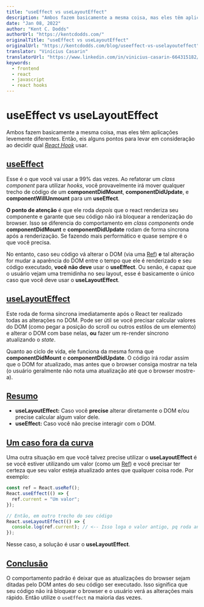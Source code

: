 ```yaml
---
title: "useEffect vs useLayoutEffect"
description: "Ambos fazem basicamente a mesma coisa, mas eles têm aplicações levemente diferentes. Então, eis alguns pontos para levar em consideração ao decidir qual React Hook usar."
date: "Jan 08, 2022"
author: "Kent C. Dodds"
authorUrl: "https://kentcdodds.com/"
originalTitle: "useEffect vs useLayoutEffect"
originalUrl: "https://kentcdodds.com/blog/useeffect-vs-uselayouteffect"
translator: "Vinícius Casarin"
translatorUrl: "https://www.linkedin.com/in/vinicius-casarin-664315182/"
keywords:
  - frontend
  - react
  - javascript
  - react hooks
---
```


# useEffect vs useLayoutEffect

Ambos fazem basicamente a mesma coisa, mas eles têm aplicações levemente diferentes.
Então, eis alguns pontos para levar em consideração ao decidir qual _[React Hook](https://reactjs.org/hooks)_ usar.

## [useEffect](#useeffect)

Esse é o que você vai usar a 99% das vezes. Ao refatorar um _class component_ para utilizar _hooks_,
você provavelmente irá mover qualquer trecho de código de um **componentDidMount**, **componentDidUpdate**, e **componentWillUnmount** para um
**useEffect**.

**O ponto de atenção** é que ele roda _depois_ que o react renderiza seu componente
e garante que seu código não irá bloquear a renderização do browser. Isso se diferencia
do comportamento em _class components_ onde **componentDidMount** e **componentDidUpdate**
rodam de forma síncrona após a renderização. Se fazendo mais performático e quase sempre é
o que você precisa.

No entanto, caso seu código vá alterar o DOM (via uma [Ref](https://pt-br.reactjs.org/docs/refs-and-the-dom.html))
**e** tal alteração for mudar a aparência do DOM entre o tempo que ele é renderizado e seu código executado,
**você não deve** usar o **useEffect**. Ou senão, é capaz que o usuário vejam uma tremidinha no seu layout,
esse é basicamente o único caso que você deve usar o **useLayoutEffect**.

## [useLayoutEffect](#uselayouteffect)

Este roda de forma síncrona imediatamente após o React ter realizado todas as alterações no DOM.
Pode ser útil se você precisar calcular valores do DOM (como pegar a posição do scroll ou outros estilos de um elemento)
e alterar o DOM com base nelas, **ou** fazer um re-render síncrono atualizando o _state_.

Quanto ao ciclo de vida, ele funciona da mesma forma que **componentDidMount** e **componentDidUpdate**.
O código irá rodar assim que o DOM for atualizado, mas antes que o browser consiga mostrar na tela (o
usuário geralmente não nota uma atualização até que o browser mostre-a).

## [Resumo](#resumo)

- **useLayoutEffect:** Caso você **precise** alterar diretamente o DOM e/ou precise calcular algum valor dele.
- **useEffect:** Caso você não precise interagir com o DOM.

## [Um caso fora da curva](#um-caso-fora-da-curva)

Uma outra situação em que você talvez precise utilizar o **useLayoutEffect**
é se você estiver utilizando um valor (como um [Ref](https://pt-br.reactjs.org/docs/refs-and-the-dom.html)) e você
precisar ter certeza que seu valor esteja atualizado antes que qualquer coisa rode. Por exemplo:

```js
const ref = React.useRef();
React.useEffect(() => {
  ref.current = "Um valor";
});

// Então, em outro trecho do seu código
React.useLayoutEffect(() => {
  console.log(ref.current); // <-- Isso loga o valor antigo, pq roda antes!
});
```

Nesse caso, a solução é usar o **useLayoutEffect**.

## [Conclusão](#conclusao)

O comportamento padrão é deixar que as atualizações do browser sejam ditadas pelo DOM
antes do seu código ser executado. Isso significa que seu código não irá bloquear o browser
e o usuário verá as alterações mais rápido. Então utilize o `useEffect` na maioria das vezes.
